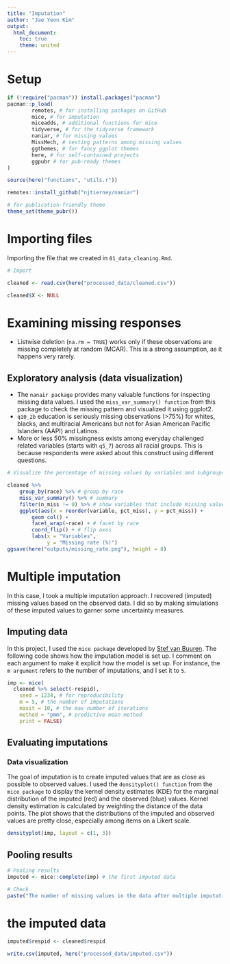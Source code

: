 ```yaml
---
title: "Imputation"
author: "Jae Yeon Kim"
output:
  html_document: 
    toc: true
    theme: united
---
```


# Setup 

```r
if (!require("pacman")) install.packages("pacman")
pacman::p_load(
        remotes, # for installing packages on GitHub 
        mice, # for imputation
        miceadds, # additional functions for mice
        tidyverse, # for the tidyverse framework 
        naniar, # for missing values 
        MissMech, # testing patterns among missing values 
        ggthemes, # for fancy ggplot themes
        here, # for self-contained projects
        ggpubr # for pub-ready themes 
)

source(here("functions", "utils.r"))

remotes::install_github("njtierney/naniar")

# for publication-friendly theme 
theme_set(theme_pubr())
```

# Importing files 

Importing the file that we created in `01_data_cleaning.Rmd`.

```r
# Import 

cleaned <- read.csv(here("processed_data/cleaned.csv"))

cleaned$X <- NULL
```

# Examining missing responses

- Listwise deletion (`na.rm = TRUE`) works only if these observations are missing completely at random (MCAR). This is a strong assumption, as it happens very rarely. 

## Exploratory analysis (data visualization)

- The `nanair package` provides many valuable functions for inspecting missing data values. I used the `miss_var_summary() function` from this package to check the missing pattern and visualized it using ggplot2. 
- `q10_2b` education is seriously missing observations (>75%) for whites, blacks, and multiracial Americans but not for Asian American Pacific Islanders (AAPI) and Latinos. 
- More or less 50% missingness exists among everyday challenged related variables (starts with `q5_7`) across all racial groups. This is because respondents were asked about this construct using different questions.

```r
# Visualize the percentage of missing values by variables and subgroups 

cleaned %>%
    group_by(race) %>% # group by race
    miss_var_summary() %>% # summary 
    filter(n_miss != 0) %>% # show variables that include missing values
    ggplot(aes(x = reorder(variable, pct_miss), y = pct_miss)) +
        geom_col() +
        facet_wrap(~race) + # facet by race 
        coord_flip() + # flip axes 
        labs(x = "Variables",
             y = "Missing rate (%)")
ggsave(here("outputs/missing_rate.png"), height = 8)
```

# Multiple imputation 

In this case, I took a multiple imputation approach. I recovered (imputed) missing values based on the observed data. I did so by making simulations of these imputed values to garner some uncertainty measures.

## Imputing data 

In this project, I used the `mice package` developed by [Stef van Buuren](https://stefvanbuuren.name/).  The following code shows how the imputation model is set up. I comment on each argument to make it explicit how the model is set up. For instance, the `m argument` refers to the number of imputations, and I set it to `5`.

```r
imp <- mice(
  cleaned %>% select(-respid),
    seed = 1234, # for reproducibility
    m = 5, # the number of imputations
    maxit = 10, # the max number of iterations 
    method = "pmm", # predictive mean method
    print = FALSE) 
```

## Evaluating imputations

### Data visualization 

The goal of imputation is to create imputed values that are as close as possible to observed values. I used the `densityplot() function` from the `mice package` to display the kernel density estimates (KDE) for the marginal distribution of the imputed (red) and the observed (blue) values. Kernel density estimation is calculated by weighting the distance of the data points. The plot shows that the distributions of the imputed and observed values are pretty close, especially among items on a Likert scale. 

```r
densityplot(imp, layout = c(1, 3))
```
## Pooling results

```r
# Pooling results 
imputed <- mice::complete(imp) # the first imputed data

# Check 
paste("The number of missing values in the data after multiple imputation is", sum(is.na(imputed)))
```

# the imputed data

```r
imputed$respid <- cleaned$respid

write.csv(imputed, here("processed_data/imputed.csv"))
```
